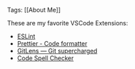 Tags: [[About Me]]

These are my favorite VSCode Extensions:

- [ESLint](https://marketplace.visualstudio.com/items?itemName=dbaeumer.vscode-eslint)
- [Prettier - Code formatter](https://marketplace.visualstudio.com/items?itemName=esbenp.prettier-vscode)
- [GitLens — Git supercharged](https://marketplace.visualstudio.com/items?itemName=eamodio.gitlens)
- [Code Spell Checker](https://marketplace.visualstudio.com/items?itemName=streetsidesoftware.code-spell-checker)